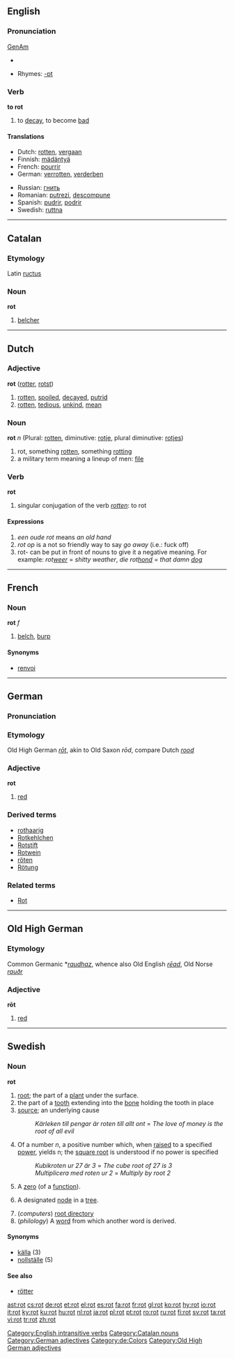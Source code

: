 {{see|Rot}}
==English==

===Pronunciation===
[[w:General American|GenAm]] {{IPA|[ɹɑt]}}
*{{audio|en-us-rot.ogg|Audio (US)}}

*Rhymes: [[Rhymes:English:-ɒt|-ɒt]]

===Verb===
'''to rot'''

# to [[decay]], to become [[bad]]

====Translations====
{{top}}
*Dutch: [[rotten]], [[vergaan]]
*Finnish: [[mädäntyä]]
*French: [[pourrir]]
*German: [[verrotten]], [[verderben]]
{{mid}}
*Russian: [[гнить]]
*Romanian: [[putrezi]], [[descompune]]
*Spanish: [[pudrir]], [[podrir]]
*Swedish: [[ruttna]]
{{bottom}}

[[Category:English intransitive verbs]]

----

==Catalan==

===Etymology===
Latin [[ructus]]

===Noun===
'''rot'''

# [[belcher]]

[[Category:Catalan nouns]]

----

==Dutch==

===Adjective===
'''rot''' ([[rotter]], [[rotst]])

# [[rotten]], [[spoiled]], [[decayed]], [[putrid]]
# [[rotten]], [[tedious]], [[unkind]], [[mean]]

===Noun===
'''rot''' ''n'' (Plural: [[rotten]], diminutive: [[rotje]], plural diminutive: [[rotjes]])

# rot, something [[rotten]], something [[rotting]]
# a military term meaning a lineup of men: [[file]]

===Verb===
'''rot'''

# singular conjugation of the verb ''[[rotten]]'': to rot

====Expressions====
# ''een oude rot'' means ''an old hand''
# ''rot op'' is a not so friendly way to say ''go away'' (i.e.: fuck off)
# rot- can be put in front of nouns to give it a negative meaning. For example: ''rot[[weer]]'' = ''shitty weather'', ''die rot[[hond]]'' = ''that damn [[dog]]''

----

==French==

===Noun===
'''rot''' ''f''

# [[belch]], [[burp]]

====Synonyms====
*[[renvoi]]

----

==German==

===Pronunciation===
{{IPA|[ʁoːt]}}

===Etymology===
Old High German ''[[rōt]]'', akin to Old Saxon ''rōd'', compare Dutch ''[[rood]]''

===Adjective===
'''rot'''

# [[red]]

===Derived terms===
*[[rothaarig]]
*[[Rotkehlchen]]
*[[Rotstift]]
*[[Rotwein]]
*[[röten]]
*[[Rötung]]

===Related terms===
*[[Rot]]

[[Category:German adjectives]]
[[Category:de:Colors]]

----

==Old High German==

===Etymology===
Common Germanic *''[[raudhaz]]'', whence also Old English ''[[rēad]]'', Old Norse ''[[rauðr]]''

===Adjective===
'''rōt'''

# [[red]]

[[Category:Old High German adjectives]]

----

==Swedish==

===Noun===
{{sv-noun-irreg-c|rot|roten|rötter|rötterna}}
'''rot''' {{c}}

# [[root]]; the part of a [[plant]] under the surface.
# the part of a [[tooth]] extending into the [[bone]] holding the tooth in place
# [[source]]; an underlying cause
#:''Kärleken till pengar är roten till allt ont'' = ''The love of money is the root of all evil''
# {{mathematics|lang=sv}} Of a number ''n'', a positive number which, when [[raised]] to a specified [[power]], yields n; the [[square root]] is understood if no power is specified
#:''Kubikroten ur 27 är 3'' = ''The cube root of 27 is 3''
#:''Multiplicera med roten ur 2'' = ''Multiply by root 2''
# {{mathematics|lang=sv}} A [[zero]] (of a [[function]]).
# {{mathematics|lang=sv}} A designated [[node]] in a [[tree]].
# (''computers'') [[root directory]]
# (''philology'') A [[word]] from which another word is derived.

====Synonyms====
*[[källa]] (3)
*[[nollställe]] (5)

====See also====
*[[rötter]]

[[ast:rot]]
[[cs:rot]]
[[de:rot]]
[[et:rot]]
[[el:rot]]
[[es:rot]]
[[fa:rot]]
[[fr:rot]]
[[gl:rot]]
[[ko:rot]]
[[hy:rot]]
[[io:rot]]
[[it:rot]]
[[ky:rot]]
[[ku:rot]]
[[hu:rot]]
[[nl:rot]]
[[ja:rot]]
[[pl:rot]]
[[pt:rot]]
[[ro:rot]]
[[ru:rot]]
[[fi:rot]]
[[sv:rot]]
[[ta:rot]]
[[vi:rot]]
[[tr:rot]]
[[zh:rot]]